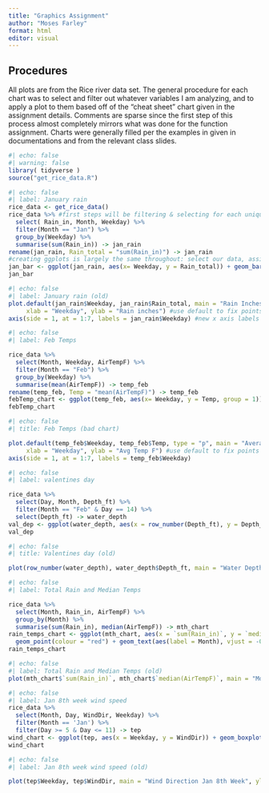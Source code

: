 ```yaml
---
title: "Graphics Assignment"
author: "Moses Farley"
format: html
editor: visual
---
```


## Procedures

All plots are from the Rice river data set. The general procedure for each chart was to select and filter out whatever variables I am analyzing, and to apply a plot to them based off of the "cheat sheet" chart given in the assignment details. Comments are sparse since the first step of this process almost completely mirrors what was done for the function assignment. Charts were generally filled per the examples in given in documentations and from the relevant class slides.

```r
#| echo: false
#| warning: false
library( tidyverse )
source("get_rice_data.R")
```

```r
#| echo: false
#| label: January rain
rice_data <- get_rice_data()
rice_data %>% #first steps will be filtering & selecting for each unique data used
  select( Rain_in, Month, Weekday) %>%
  filter(Month == "Jan") %>%
  group_by(Weekday) %>%
  summarise(sum(Rain_in)) -> jan_rain
rename(jan_rain, Rain_total = "sum(Rain_in)") -> jan_rain
#creating ggplots is largely the same throughout: select our data, assign aesthetics, and then pick a chart, theme, and create our custom labels if needed
jan_bar <- ggplot(jan_rain, aes(x= Weekday, y = Rain_total)) + geom_bar(stat = "identity", fill = "steelblue") + labs(title = "Rain Inches by Weekday in January", y = "Total Inches")
jan_bar  

```

```r
#| echo: false
#| label: January rain (old)
plot.default(jan_rain$Weekday, jan_rain$Rain_total, main = "Rain Inches by Weekday in January (old)", xaxt = 'none',
     xlab = "Weekday", ylab = "Rain inches") #use default to fix points and xaxt to rem old x ticks
axis(side = 1, at = 1:7, labels = jan_rain$Weekday) #new x axis labels

```

```r
#| echo: false
#| label: Feb Temps

rice_data %>%
  select(Month, Weekday, AirTempF) %>%
  filter(Month == "Feb") %>%
  group_by(Weekday) %>%
  summarise(mean(AirTempF)) -> temp_feb
rename(temp_feb, Temp = "mean(AirTempF)") -> temp_feb
febTemp_chart <- ggplot(temp_feb, aes(x= Weekday, y = Temp, group = 1)) + geom_line(colour = "aquamarine") + geom_point() + labs(title = 'Average Daily Temps in February') + theme_bw()
febTemp_chart

```

```r
#| echo: false
#| title: Feb Temps (bad chart)

plot.default(temp_feb$Weekday, temp_feb$Temp, type = "p", main = "Average Daily Temps in February (old)", xaxt = 'none',
     xlab = "Weekday", ylab = "Avg Temp F") #use default to fix points and xaxt to rem old x ticks
axis(side = 1, at = 1:7, labels = temp_feb$Weekday)
```

```r
#| echo: false
#| label: valentines day

rice_data %>%
  select(Day, Month, Depth_ft) %>%
  filter(Month == "Feb" & Day == 14) %>%
  select(Depth_ft) -> water_depth
val_dep <- ggplot(water_depth, aes(x = row_number(Depth_ft), y = Depth_ft)) + geom_col(colour = "darkcyan") + labs(title = 'Water Depth on Valentines Day', x = 'Observations over day', y = 'Depth (ft)') + theme_classic()
val_dep
```

```r
#| echo: false
#| title: Valentines day (old)

plot(row_number(water_depth), water_depth$Depth_ft, main = "Water Depth on Valentines Day (old)", xlab = "Observations over day", ylab = "Water Depth (ft)")

```

```r
#| echo: false
#| label: Total Rain and Median Temps

rice_data %>%
  select(Month, Rain_in, AirTempF) %>%
  group_by(Month) %>%
  summarise(sum(Rain_in), median(AirTempF)) -> mth_chart
rain_temps_chart <- ggplot(mth_chart, aes(x = `sum(Rain_in)`, y = `median(AirTempF)`)) +
  geom_point(colour = "red") + geom_text(aes(label = Month), vjust = -0.5) + labs(title = 'Monthly Air Temp and Rainfall', x = 'Total Rainfall Inches', y = 'Median AirTemp F') + theme_dark()
rain_temps_chart
```

```r
#| echo: false
#| label: Total Rain and Median Temps (old)
plot(mth_chart$`sum(Rain_in)`, mth_chart$`median(AirTempF)`, main = "Monthly Air Temp and Rainfall (old)", xlab = 'Total Rainfall Inches', ylab = 'Median AirTemp F')

```

```r
#| echo: false
#| label: Jan 8th week wind speed
rice_data %>%
  select(Month, Day, WindDir, Weekday) %>%
  filter(Month == 'Jan') %>%
  filter(Day >= 5 & Day <= 11) -> tep
wind_chart <- ggplot(tep, aes(x = Weekday, y = WindDir)) + geom_boxplot(colour = "darkseagreen") + labs(title = "Wind Direction Jan 8th Week", y = "Wind Direction (degrees)")
wind_chart
```

```r
#| echo: false
#| label: Jan 8th week wind speed (old)

plot(tep$Weekday, tep$WindDir, main = "Wind Direction Jan 8th Week", ylab = "Wind Direction (degrees)", xlab = "Weekday")
```
